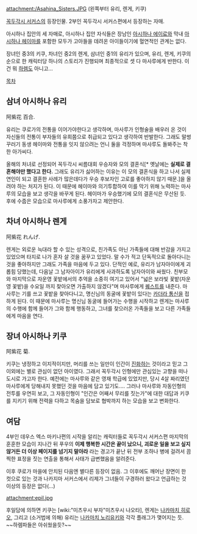 attachment:/Asahina_Sisters.JPG
(왼쪽부터 유리, 렌게, 키쿠)

[[꼭두각시 서커스]]의 등장인물. 2부인 꼭두각시 서커스편에서 등장하는 자매.

아시하나 집안의 세 자매로, 아시하나 집안 자식들은 장남인 [[아시하나 에이료]]와 막내 [[아시하나 헤이마]]를 포함한 모두가 고아들을 데려온 아이들이기에 혈연적인 관계는 없다.

장녀인 중3의 키쿠, 차녀인 중2의 렌게, 삼녀인 중1의 유리가 있으며, 유리, 렌게, 키쿠의 순으로 한 캐릭터당 하나의 스토리가 진행되며 최종적으로 셋 다 마사루에게 반한다. 이건 뭐 [[하렘]]도 아니고...

[[목차]]

== 삼녀 아시하나 유리 ==
阿紫花 百合.

유리는 쿠로가의 전통을 이어가야한다고 생각하며, 마사루가 인형술을 배우러 온 것이 자신들의 전통이 부자들의 유희쯤으로 취급되고 있다고 생각하여 반발한다. 그래도 말썽꾸러기 동생 헤이마와 전통을 잇지 않으려는 언니 둘을 걱정하며 마사루도 돌봐주는 착한 아가씨다.

올해의 처녀로 선정되어 꼭두각시 씨름대회 우승자와 모의 결혼식[* 옛날에는 '''실제로 결혼해야만 했다고 한다.''' 그래도 유리가 싫어하는 이유는 이 모의 결혼식을 하고 나서 실제 연인이 되고 결혼한 사례가 많은데다가 우승 후보자인 고로를 좋아하지 않기 때문.]을 올려야 하는 처지가 된다. 이 때문에 헤이마와 의기투합하여 이를 막기 위해 노력하는 마사루의 모습을 보고 생각을 바꾸게 된다. 헤이마가 우승했기에 모의 결혼식은 무산된 듯. 후에 수줍은 모습으로 마사루에게 소풍가자고 제안한다.

== 차녀 아시하나 렌게 ==
阿紫花 れんげ.

렌게는 외로운 늑대라 할 수 있는 성격으로, 친가족도 아닌 가족들에 대해 반감을 가지고 있었으며 타지로 나가 혼자 살 것을 꿈꾸고 있었다. 말 수가 적고 단독적으로 돌아다니는 것을 좋아하지만 그래도 가족을 마음에 두고 있다. 단적인 예로, 유리가 남자아이에게 괴롭힘 당했는데, 다음날 그 남자아이가 유리에게 사과하도록 남자아이와 싸웠다.
친부모와 마지막으로 자운영 꽃밭에서의 추억을 소중히 여기고 있어서 "넓은 보라빛 꽃밭(자운영 꽃밭)을 수요일 까지 찾아오면 가출하지 않겠다"며 마사루에게 [[퀘스트]]를 내준다. 마사루는 기를 쓰고 꽃밭을 찾아다니고, 명신님의 동굴에 꽃밭이 있다는 [[카더라 통신]]을 접하게 된다. 이 때문에 마사루는 명신님 동굴에 들어가는 수행을 시작하고 렌게는 마사루의 수행에 함께 들어가 그와 함께 행동하고, 그녀를 찾으러온 가족들을 보고 다른 가족들에게 마음을 연다.

== 장녀 아시하나 키쿠 ==
阿紫花 菊.

키쿠는 냉정하고 이지적이지만, 머리를 쓰는 일만이 인간이 [[진화]]하는 것이라고 믿고 그 이외에는 별로 관심이 없던 아이였다. 그래서 꼭두각시 인형에만 관심있는 고향을 떠나 도시로 가고자 한다. 예전에는 마사루와 같은 영재 학급에 있었지만, 당시 4살 짜리였던 마사루에게 당해내지 못했던 것을 마음에 담고 있기도…. 그러나 마사루와 자동인형의 전투를 우연히 보고, 그 자동인형이 "인간은 어째서 무리를 짓는가"에 대한 대답과 키쿠를 지키기 위해 전력을 다하고 목숨을 담보로 협박까지 하는 모습을 보고 변화한다.

== 여담 ==
4부인 데우스 엑스 마키나편의 시작을 알리는 캐릭터들로 꼭두각시 서커스편 마지막의 훈훈한 모습이 지나간 뒤 푸우의 '''이제 행복한 시간은 끝이 났으니, 괴로운 일을 보고 싶지 않거든 더 이상 페이지를 넘기지 말아라''' 라는 경고가 끝난 뒤 전부 조하나 병에 걸려서 끔찍한 표정을 짓는 연출을 통해서 사태가 급변했음을 알려준다.

이후 쿠로가 마을에 안치된 다음엔 별다른 등장이 없음. 그 이후에도 깨어난 장면이 한 컷으로 있는 것과 나카지마 서커스에서 리제가 그녀들이 구경하러 왔다고 언급하는 것 이상의 등장은 없다(…)

attachment:epil.jpg

후일담에 의하면 키쿠는 [wiki:"미츠우시 부자"미츠우시 나오타], 렌게는 [[나카마치 히로오]], 그리고 (소거법에 의해) 유리는 [[나카마치 노리유키]]와 각각 플래그가 맺어지는 듯. ~~하렘파들은 아쉬웠을듯?~~
